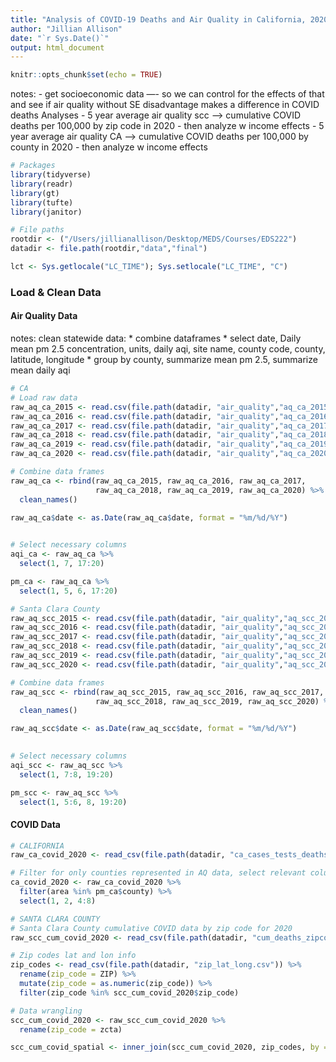 ```yaml
---
title: "Analysis of COVID-19 Deaths and Air Quality in California, 2020"
author: "Jillian Allison"
date: "`r Sys.Date()`"
output: html_document
---
```


```r
knitr::opts_chunk$set(echo = TRUE)
```

notes: 
- get socioeconomic data ---- so we can control for the effects of that and see if air quality without SE disadvantage makes a difference in COVID deaths 
Analyses 
- 5 year average air quality scc ----> cumulative COVID deaths per 100,000 by zip code in 2020
    - then analyze w income effects
- 5 year average air quality CA ----> cumulative COVID deaths per 100,000 by county in 2020 
    - then analyze w income effects 


```r
# Packages
library(tidyverse)
library(readr)
library(gt)
library(tufte)
library(janitor)

# File paths
rootdir <- ("/Users/jillianallison/Desktop/MEDS/Courses/EDS222")
datadir <- file.path(rootdir,"data","final")

lct <- Sys.getlocale("LC_TIME"); Sys.setlocale("LC_TIME", "C")

```

### Load & Clean Data

#### Air Quality Data
notes: 
clean statewide data: 
* combine dataframes 
* select date, Daily mean pm 2.5 concentration, units, daily aqi, site name, county code, county, latitude, longitude 
* group by county, summarize mean pm 2.5, summarize mean daily aqi 
```r
# CA
# Load raw data
raw_aq_ca_2015 <- read.csv(file.path(datadir, "air_quality","aq_ca_2015.csv"), stringsAsFactors = FALSE)
raw_aq_ca_2016 <- read.csv(file.path(datadir, "air_quality","aq_ca_2016.csv"), stringsAsFactors = FALSE)
raw_aq_ca_2017 <- read.csv(file.path(datadir, "air_quality","aq_ca_2017.csv"), stringsAsFactors = FALSE)
raw_aq_ca_2018 <- read.csv(file.path(datadir, "air_quality","aq_ca_2018.csv"), stringsAsFactors = FALSE)
raw_aq_ca_2019 <- read.csv(file.path(datadir, "air_quality","aq_ca_2019.csv"), stringsAsFactors = FALSE)
raw_aq_ca_2020 <- read.csv(file.path(datadir, "air_quality","aq_ca_2020.csv"), stringsAsFactors = FALSE)

# Combine data frames 
raw_aq_ca <- rbind(raw_aq_ca_2015, raw_aq_ca_2016, raw_aq_ca_2017,
                   raw_aq_ca_2018, raw_aq_ca_2019, raw_aq_ca_2020) %>%
  clean_names()

raw_aq_ca$date <- as.Date(raw_aq_ca$date, format = "%m/%d/%Y")
  

# Select necessary columns 
aqi_ca <- raw_aq_ca %>%
  select(1, 7, 17:20)

pm_ca <- raw_aq_ca %>%
  select(1, 5, 6, 17:20)
```

```r
# Santa Clara County 
raw_aq_scc_2015 <- read.csv(file.path(datadir, "air_quality","aq_scc_2015.csv"), stringsAsFactors = FALSE)
raw_aq_scc_2016 <- read.csv(file.path(datadir, "air_quality","aq_scc_2016.csv"), stringsAsFactors = FALSE)
raw_aq_scc_2017 <- read.csv(file.path(datadir, "air_quality","aq_scc_2017.csv"), stringsAsFactors = FALSE)
raw_aq_scc_2018 <- read.csv(file.path(datadir, "air_quality","aq_scc_2018.csv"), stringsAsFactors = FALSE)
raw_aq_scc_2019 <- read.csv(file.path(datadir, "air_quality","aq_scc_2019.csv"), stringsAsFactors = FALSE)
raw_aq_scc_2020 <- read.csv(file.path(datadir, "air_quality","aq_scc_2020.csv"), stringsAsFactors = FALSE)

# Combine data frames 
raw_aq_scc <- rbind(raw_aq_scc_2015, raw_aq_scc_2016, raw_aq_scc_2017,
                   raw_aq_scc_2018, raw_aq_scc_2019, raw_aq_scc_2020) %>%
  clean_names()

raw_aq_scc$date <- as.Date(raw_aq_scc$date, format = "%m/%d/%Y")
  

# Select necessary columns 
aqi_scc <- raw_aq_scc %>%
  select(1, 7:8, 19:20)

pm_scc <- raw_aq_scc %>%
  select(1, 5:6, 8, 19:20)
```
#### COVID Data 
```r
# CALIFORNIA
raw_ca_covid_2020 <- read_csv(file.path(datadir, "ca_cases_tests_deaths.csv"))

# Filter for only counties represented in AQ data, select relevant columns 
ca_covid_2020 <- raw_ca_covid_2020 %>%
  filter(area %in% pm_ca$county) %>%
  select(1, 2, 4:8)
```


```r
# SANTA CLARA COUNTY
# Santa Clara County cumulative COVID data by zip code for 2020
raw_scc_cum_covid_2020 <- read_csv(file.path(datadir, "cum_deaths_zipcode_scc.csv"))

# Zip codes lat and lon info 
zip_codes <- read_csv(file.path(datadir, "zip_lat_long.csv")) %>%
  rename(zip_code = ZIP) %>% 
  mutate(zip_code = as.numeric(zip_code)) %>%
  filter(zip_code %in% scc_cum_covid_2020$zip_code) 

# Data wrangling
scc_cum_covid_2020 <- raw_scc_cum_covid_2020 %>%
  rename(zip_code = zcta) 

scc_cum_covid_spatial <- inner_join(scc_cum_covid_2020, zip_codes, by = "zip_code")
```

